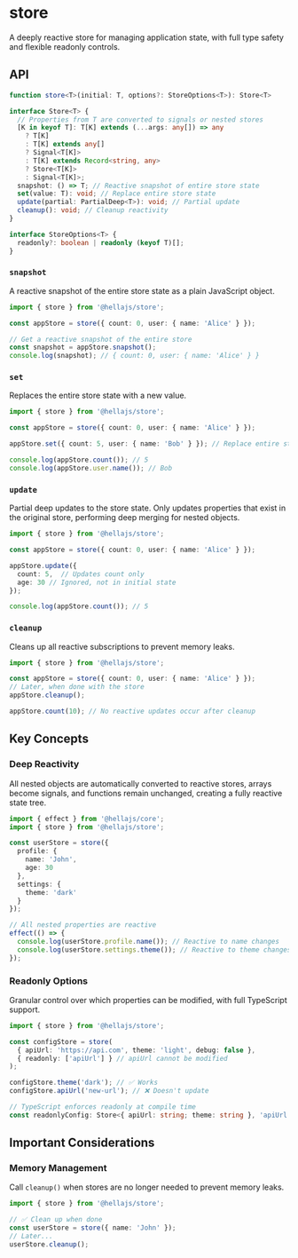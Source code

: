 # store

A deeply reactive store for managing application state, with full type safety and flexible readonly controls.

## API

```typescript
function store<T>(initial: T, options?: StoreOptions<T>): Store<T>

interface Store<T> {
  // Properties from T are converted to signals or nested stores
  [K in keyof T]: T[K] extends (...args: any[]) => any
    ? T[K]
    : T[K] extends any[]
    ? Signal<T[K]>
    : T[K] extends Record<string, any>
    ? Store<T[K]>
    : Signal<T[K]>;
  snapshot: () => T; // Reactive snapshot of entire store state
  set(value: T): void; // Replace entire store state
  update(partial: PartialDeep<T>): void; // Partial update
  cleanup(): void; // Cleanup reactivity
}

interface StoreOptions<T> {
  readonly?: boolean | readonly (keyof T)[];
}
```

### `snapshot`

A reactive snapshot of the entire store state as a plain JavaScript object.

```typescript
import { store } from '@hellajs/store';

const appStore = store({ count: 0, user: { name: 'Alice' } });

// Get a reactive snapshot of the entire store
const snapshot = appStore.snapshot();
console.log(snapshot); // { count: 0, user: { name: 'Alice' } }
```

### `set`

Replaces the entire store state with a new value.

```typescript
import { store } from '@hellajs/store';

const appStore = store({ count: 0, user: { name: 'Alice' } });

appStore.set({ count: 5, user: { name: 'Bob' } }); // Replace entire state

console.log(appStore.count()); // 5
console.log(appStore.user.name()); // Bob
```

### `update`

Partial deep updates to the store state. Only updates properties that exist in the original store, performing deep merging for nested objects.

```typescript
import { store } from '@hellajs/store';

const appStore = store({ count: 0, user: { name: 'Alice' } });

appStore.update({
  count: 5,  // Updates count only
  age: 30 // Ignored, not in initial state
});

console.log(appStore.count()); // 5
```

### `cleanup`
Cleans up all reactive subscriptions to prevent memory leaks.

```typescript
import { store } from '@hellajs/store';

const appStore = store({ count: 0, user: { name: 'Alice' } });
// Later, when done with the store
appStore.cleanup();

appStore.count(10); // No reactive updates occur after cleanup
```

## Key Concepts

### Deep Reactivity

All nested objects are automatically converted to reactive stores, arrays become signals, and functions remain unchanged, creating a fully reactive state tree.

```typescript
import { effect } from '@hellajs/core';
import { store } from '@hellajs/store';

const userStore = store({
  profile: {
    name: 'John',
    age: 30
  },
  settings: {
    theme: 'dark'
  }
});

// All nested properties are reactive
effect(() => {
  console.log(userStore.profile.name()); // Reactive to name changes
  console.log(userStore.settings.theme()); // Reactive to theme changes
});
```

### Readonly Options

Granular control over which properties can be modified, with full TypeScript support.

```typescript
import { store } from '@hellajs/store';

const configStore = store(
  { apiUrl: 'https://api.com', theme: 'light', debug: false },
  { readonly: ['apiUrl'] } // apiUrl cannot be modified
);

configStore.theme('dark'); // ✅ Works
configStore.apiUrl('new-url'); // ❌ Doesn't update

// TypeScript enforces readonly at compile time
const readonlyConfig: Store<{ apiUrl: string; theme: string }, 'apiUrl'> = configStore;
```

## Important Considerations

### Memory Management

Call `cleanup()` when stores are no longer needed to prevent memory leaks.

```typescript
import { store } from '@hellajs/store';

// ✅ Clean up when done
const userStore = store({ name: 'John' });
// Later...
userStore.cleanup();
```